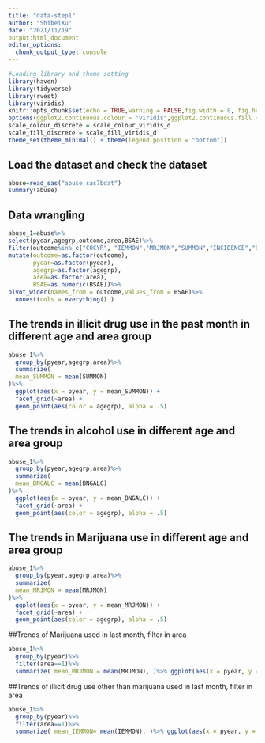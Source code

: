 ```yaml
---
title: "data-step1"
author: "ShibeiXu"
date: "2021/11/19"
output:html_document
editor_options: 
  chunk_output_type: console
---
```


```r
#Loading library and theme setting
library(haven)
library(tidyverse)
library(rvest)
library(viridis)
knitr::opts_chunk$set(echo = TRUE,warning = FALSE,fig.width = 8, fig.height = 6,out.width = "90%")
options(ggplot2.continuous.colour = "viridis",ggplot2.continuous.fill = "viridis")
scale_colour_discrete = scale_colour_viridis_d
scale_fill_discrete = scale_fill_viridis_d
theme_set(theme_minimal() + theme(legend.position = "bottom"))
```

## Load the dataset and check the dataset

```r
abuse=read_sas("abuse.sas7bdat")
summary(abuse)
```
## Data wrangling

```r
abuse_1=abuse%>%
select(pyear,agegrp,outcome,area,BSAE)%>%
filter(outcome%in% c("COCYR", "IEMMON","MRJMON","SUMMON","INCIDENCE","BNGALC","RISKMJ"))%>%
mutate(outcome=as.factor(outcome),
       pyear=as.factor(pyear),
       agegrp=as.factor(agegrp),
       area=as.factor(area),
       BSAE=as.numeric(BSAE))%>%
pivot_wider(names_from = outcome,values_from = BSAE)%>%
  unnest(cols = everything() )
```

## The trends in illicit drug use in the past month in different age and area group
```r
abuse_1%>%
  group_by(pyear,agegrp,area)%>%
  summarize(
  mean_SUMMON = mean(SUMMON)
)%>%
  ggplot(aes(x = pyear, y = mean_SUMMON)) +
  facet_grid(~area) +
  geom_point(aes(color = agegrp), alpha = .5)
```

## The trends in alcohol use in different age and area group
```r
abuse_1%>%
  group_by(pyear,agegrp,area)%>%
  summarize(
  mean_BNGALC = mean(BNGALC)
)%>%
  ggplot(aes(x = pyear, y = mean_BNGALC)) +
  facet_grid(~area) +
  geom_point(aes(color = agegrp), alpha = .5)
```

## The trends in Marijuana use in different age and area group
```r
abuse_1%>%
  group_by(pyear,agegrp,area)%>%
  summarize(
  mean_MRJMON = mean(MRJMON)
)%>%
  ggplot(aes(x = pyear, y = mean_MRJMON)) +
  facet_grid(~area) +
  geom_point(aes(color = agegrp), alpha = .5)
```

##Trends of Marijuana used in last month, filter in area
```r
abuse_1%>%
  group_by(pyear)%>% 
  filter(area==1)%>% 
  summarize( mean_MRJMON = mean(MRJMON), )%>% ggplot(aes(x = pyear, y = mean_MRJMON,group=1)) + geom_line()+geom_point()
```

##Trends of illicit drug use other than marijuana used in last month, filter in area
```r
abuse_1%>%
  group_by(pyear)%>% 
  filter(area==1)%>% 
  summarize( mean_IEMMON= mean(IEMMON), )%>% ggplot(aes(x = pyear, y = mean_IEMMON,group=1)) + geom_line()+geom_point()
```

